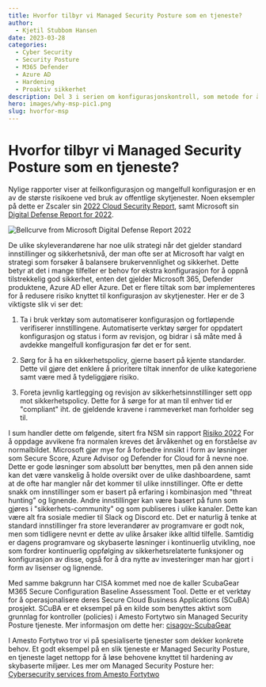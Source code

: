 ```yaml
---
title: Hvorfor tilbyr vi Managed Security Posture som en tjeneste?
author:
  - Kjetil Stubbom Hansen
date: 2023-03-28
categories:
  - Cyber Security
  - Security Posture
  - M365 Defender
  - Azure AD
  - Hardening
  - Proaktiv sikkerhet
description: Del 3 i serien om konfigurasjonskontroll, som metode for å øke motstandsdyktigheten i skyløsninger, handler om endringer knyttet til autentiseringsmetoder og tilhørende funksjoner i Azure AD. 
hero: images/why-msp-pic1.png
slug: hvorfor-msp
---
```


# Hvorfor tilbyr vi Managed Security Posture som en tjeneste?

Nylige rapporter viser at feilkonfigurasjon og mangelfull konfigurasjon er en av de største risikoene ved bruk av offentlige skytjenester. Noen eksempler på dette er Zscaler sin [2022 Cloud Security Report](https://www.zscaler.com/blogs/security-research/2022-cloud-insecurity-report), samt Microsoft sin [Digital Defense Report for 2022](https://www.microsoft.com/en-us/security/business/microsoft-digital-defense-report-2022). 

![Bellcurve from Microsoft Digital Defense Report 2022](images/ms-bellcurve.jpg)

De ulike skyleverandørene har noe ulik strategi når det gjelder standard innstillinger og sikkerhetsnivå, der man ofte ser at Microsoft har valgt en strategi som forsøker å balansere brukervennlighet og sikkerhet. Dette betyr at det i mange tilfeller er behov for ekstra konfigurasjon for å oppnå tilstrekkelig god sikkerhet, enten det gjelder Microsoft 365, Defender produktene, Azure AD eller Azure. Det er flere tiltak som bør implementeres for å redusere risiko knyttet til konfigurasjon av skytjenester. Her er de 3 viktigste slik vi ser det:

1. Ta i bruk verktøy som automatiserer konfigurasjon og fortløpende verifiserer innstillingene. Automatiserte verktøy sørger for oppdatert konfigurasjon og status i form av revisjon, og bidrar i så måte med å avdekke mangelfull konfigurasjon før det er for sent. 
	
2. Sørg for å ha en sikkerhetspolicy, gjerne basert på kjente standarder. Dette vil gjøre det enklere å prioritere tiltak innenfor de ulike kategoriene samt være med å tydeliggjøre risiko. 
	
3. Foreta jevnlig kartlegging og revisjon av sikkerhetsinnstillinger sett opp mot sikkerhetspolicy. Dette for å sørge for at man til enhver tid er "compliant" iht. de gjeldende kravene i rammeverket man forholder seg til. 

I sum handler dette om følgende, sitert fra NSM sin rapport [Risiko 2022](https://nsm.no/getfile.php/137798-1644424185/NSM/Filer/Dokumenter/Rapporter/NSM_rapport_final_online_enekeltsider.pdf) For å oppdage avvikene fra normalen kreves det årvåkenhet og en forståelse av normalbildet. Microsoft gjør mye for å forbedre innsikt i form av løsninger som Secure Score, Azure Advisor og Defender for Cloud for å nevne noe. Dette er gode løsninger som absolutt bør benyttes, men på den annen side kan det være vanskelig å holde oversikt over de ulike dashboardene, samt at de ofte har mangler når det kommer til ulike innstillinger. Ofte er dette snakk om innstillinger som er basert på erfaring i kombinasjon med "threat hunting" og lignende. Andre innstillinger kan være basert på funn som gjøres i "sikkerhets-community" og som publiseres i ulike kanaler. Dette kan være alt fra sosiale medier til Slack og Discord etc. Det er naturlig å tenke at standard innstillinger fra store leverandører av programvare er godt nok, men som tidligere nevnt er dette av ulike årsaker ikke alltid tilfelle. Samtidig er dagens programvare og skybaserte løsninger i kontinuerlig utvikling, noe som fordrer kontinuerlig oppfølging av sikkerhetsrelaterte funksjoner og konfigurasjon av disse, også for å dra nytte av investeringer man har gjort i form av lisenser og lignende. 

Med samme bakgrunn har CISA kommet med noe de kaller ScubaGear M365 Secure Configuration Baseline Assessment Tool. Dette er et verktøy for å operasjonalisere deres Secure Cloud Business Applications (SCuBA) prosjekt. SCuBA er et eksempel på en kilde som benyttes aktivt som grunnlag for kontroller (policies) i Amesto Fortytwo sin Managed Security Posture tjeneste. Mer informasjon om dette her: [cisagov-ScubaGear](https://github.com/cisagov/ScubaGear)

I Amesto Fortytwo tror vi på spesialiserte tjenester som dekker konkrete behov. Et godt eksempel på en slik tjeneste er Managed Security Posture, en tjeneste laget nettopp for å løse behovene knyttet til hardening av skybaserte miljøer. Les mer om Managed Security Posture her: [Cybersecurity services from Amesto Fortytwo](https://www.amestofortytwo.com/cyber-defence-offerings)